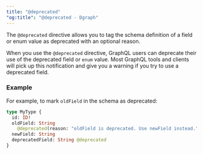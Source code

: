 ```yaml
---
title: "@deprecated"
"og:title": "@deprecated - Dgraph"
---
```



<DgraphWIP />

The `@deprecated` directive allows you to tag the schema definition of a field
or enum value as deprecated with an optional reason.

When you use the `@deprecated` directive, GraphQL users can deprecate their use
of the deprecated field or `enum` value. Most GraphQL tools and clients will
pick up this notification and give you a warning if you try to use a deprecated
field.

### Example

For example, to mark `oldField` in the schema as deprecated:

```graphql
type MyType {
  id: ID!
  oldField: String
    @deprecated(reason: "oldField is deprecated. Use newField instead.")
  newField: String
  deprecatedField: String @deprecated
}
```
